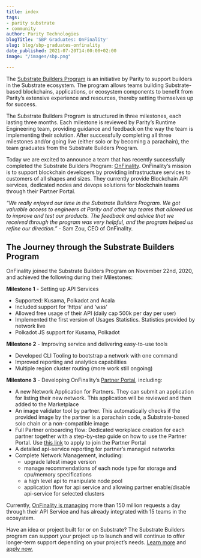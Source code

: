 ```yaml
---
title: index
tags:
- parity substrate
- community
author: Parity Technologies
blogTitle: 'SBP Graduates: OnFinality'
slug: blog/sbp-graduates-onfinality
date_published: 2021-07-20T14:00:00+02:00
image: "/images/sbp.png"

---
```

The [Substrate Builders Program](https://www.substrate.io/builders-program/) is an initiative by Parity to support builders in the Substrate ecosystem. The program allows teams building Substrate-based blockchains, applications, or ecosystem components to benefit from Parity’s extensive experience and resources, thereby setting themselves up for success.

The Substrate Builders Program is structured in three milestones, each lasting three months. Each milestone is reviewed by Parity’s Runtime Engineering team, providing guidance and feedback on the way the team is implementing their solution. After successfully completing all three milestones and/or going live (either solo or by becoming a parachain), the team graduates from the Substrate Builders Program.

Today we are excited to announce a team that has recently successfully completed the Substrate Builders Program: [OnFinality](http://onfinality.io/). OnFinality’s mission is to support blockchain developers by providing infrastructure services to customers of all shapes and sizes. They currently provide Blockchain API services, dedicated nodes and devops solutions for blockchain teams through their Partner Portal.

_“We really enjoyed our time in the Substrate Builders Program. We got valuable access to engineers at Parity and other top teams that allowed us to improve and test our products. The feedback and advice that we received through the program was very helpful, and the program helped us refine our direction.”_ - Sam Zou, CEO of OnFinality.

## The Journey through the Substrate Builders Program

OnFinality joined the Substrate Builders Program on November 22nd, 2020, and achieved the following during their Milestones:

**Milestone 1** - Setting up API Services

* Supported: Kusama, Polkadot and Acala
* Included support for ‘https’ and ‘wss’
* Allowed free usage of their API (daily cap 500k per day per user)
* Implemented the first version of Usages Statistics. Statistics provided by network live
* Polkadot JS support for Kusama, Polkadot

**Milestone 2** - Improving service and delivering easy-to-use tools

* Developed CLI Tooling to bootstrap a network with one command
* Improved reporting and analytics capabilities
* Multiple region cluster routing (more work still ongoing)

**Milestone 3** - Developing OnFinality’s [Partner Portal](https://partner.onfinality.io/), including:

* A new Network Application for Partners. They can submit an application for listing their new network. This application will be reviewed and then added to the Marketplace
* An image validator tool by partner. This automatically checks if the provided image by the partner is a parachain code, a Substrate-based solo chain or a non-compatible image
* Full Partner onboarding flow: Dedicated workplace creation for each partner together with a step-by-step guide on how to use the Partner Portal. Use [this link](https://docs.google.com/forms/d/e/1FAIpQLSfaTGZsQ4SyVjSJcHVILzfk7f4jXwtu8iMkhC5G_GlBJYjsrQ/viewform) to apply to join the Partner Portal
* A detailed api-service reporting for partner’s managed networks
* Complete Network Management, including:
  * upgrade latest image version
  * manage recommendations of each node type for storage and cpu/memory specifications
  * a high level api to manipulate node pool
  * application flow for api service and allowing partner enable/disable api-service for selected clusters

Currently, [OnFinality is managing](https://status.onfinality.io/) more than 150 million requests a day through their API Service and has already integrated with 15 teams in the ecosystem.

Have an idea or project built for or on Substrate? The Substrate Builders program can support your project up to launch and will continue to offer longer-term support depending on your project’s needs. [Learn more](https://www.substrate.io/builders-program/) and [apply now.](https://docs.google.com/forms/d/e/1FAIpQLSfEYJE3X0RQs3Kucqthe4D8zyUcV1yEvyIw98L2X9_78b4BVA/viewform)
